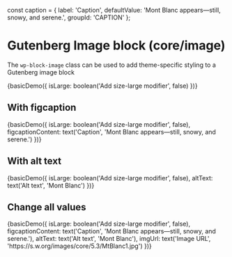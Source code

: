 
const caption = {
  label: 'Caption',
  defaultValue: 'Mont Blanc appears—still, snowy, and serene.',
  groupId: 'CAPTION'
};

<Meta title="Components/Vendor/Wordpress/Image" decorators={[withKnobs]} />

# Gutenberg Image block (core/image)

The `wp-block-image` class can be used to add theme-specific styling to a Gutenberg image block

<Preview>
  <Story name="Basic">
    {basicDemo({
      isLarge: boolean('Add size-large modifier', false)
    })}
  </Story>
</Preview>

## With figcaption

<Preview>
  <Story name="With figcaption">
    {basicDemo({
      isLarge: boolean('Add size-large modifier', false),
      figcaptionContent: text('Caption', 'Mont Blanc appears—still, snowy, and serene.')
    })}
  </Story>
</Preview>

## With alt text

<Preview>
  <Story name="With alt text">
    {basicDemo({
      isLarge: boolean('Add size-large modifier', false),
      altText: text('Alt text', 'Mont Blanc')
    })}
  </Story>
</Preview>

## Change all values

<Preview>
  <Story name="Change all values">
    {basicDemo({
      isLarge: boolean('Add size-large modifier', false),
      figcaptionContent: text('Caption', 'Mont Blanc appears—still, snowy, and serene.'),
      altText: text('Alt text', 'Mont Blanc'),
      imgUrl: text('Image URL', 'https://s.w.org/images/core/5.3/MtBlanc1.jpg')
    })}
  </Story>
</Preview>
